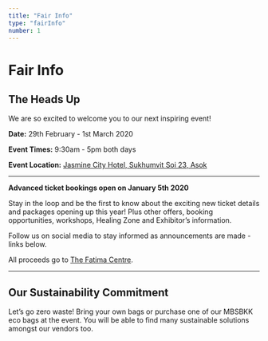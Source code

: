 ```yaml
---
title: "Fair Info"
type: "fairInfo"
number: 1
---
```


# Fair Info

## The Heads Up

We are so excited to welcome you to our next inspiring event!

**Date:** 29th February - 1st March 2020

**Event Times:** 9:30am - 5pm both days

**Event Location:** [Jasmine City Hotel, Sukhumvit Soi 23, Asok](https://goo.gl/maps/jshrHKFmhR8h7ms7A)

---

**Advanced ticket bookings open on January 5th 2020**

Stay in the loop and be the first to know about the exciting new ticket details and packages opening up this year! Plus other offers, booking opportunities, workshops, Healing Zone and Exhibitor’s information.

Follow us on social media to stay informed as announcements are made - links below.

All proceeds go to [The Fatima Centre](https://goodshepherdbangkok.com/).

---

## Our Sustainability Commitment

Let’s go zero waste! Bring your own bags or purchase one of our MBSBKK eco bags at the event. You will be able to find many sustainable solutions amongst our vendors too.
